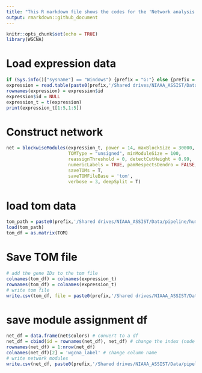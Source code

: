 ```yaml
---
title: "This R markdown file shows the codes for the 'Network analysis' module"
output: rmarkdown::github_document
---
```


```r
knitr::opts_chunk$set(echo = TRUE)
library(WGCNA)
```
# Load expression data
```r
if (Sys.info()["sysname"] == "Windows") {prefix = "G:"} else {prefix = "/Volumes/GoogleDrive"}
expression = read.table(paste0(prefix,'/Shared drives/NIAAA_ASSIST/Data/kapoor_expression.txt'), header = TRUE)
rownames(expression) = expression$id
expression$id = NULL
expression_t = t(expression)
print(expression_t[1:5,1:5])
```
# Construct network 
```r
net = blockwiseModules(expression_t, power = 14, maxBlockSize = 30000,
                       TOMType = "unsigned", minModuleSize = 100,
                       reassignThreshold = 0, detectCutHeight = 0.99,
                       numericLabels = TRUE, pamRespectsDendro = FALSE,
                       saveTOMs = T,
                       saveTOMFileBase = 'tom',
                       verbose = 3, deepSplit = T)
```
# load tom data
```r
tom_path = paste0(prefix,'/Shared drives/NIAAA_ASSIST/Data/pipeline/human/network_analysis/YC_Apr9_w_my_wgcna/tom-block.1.RData')
load(tom_path)
tom_df = as.matrix(TOM)
```
# Save TOM file
```r
# add the gene IDs to the tom file
colnames(tom_df) = colnames(expression_t)
rownames(tom_df) = colnames(expression_t)
# write tom file
write.csv(tom_df, file = paste0(prefix,'/Shared drives/NIAAA_ASSIST/Data/pipeline/human/network_analysis/YC_Apr9_w_my_wgcna/tom.csv'))
```
# save module assignment df
```r
net_df = data.frame(net$colors) # convert to a df
net_df = cbind(id = rownames(net_df), net_df) # change the index (node names) to a column
rownames(net_df) = 1:nrow(net_df)
colnames(net_df)[2] = 'wgcna_label' # change column name
# write network modules 
write.csv(net_df, paste0(prefix,'/Shared drives/NIAAA_ASSIST/Data/pipeline/human/network_analysis/YC_Apr9_w_my_wgcna/wgcna_modules.csv'), row.names = F)
```